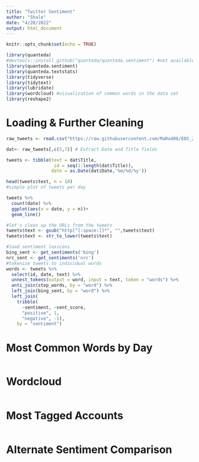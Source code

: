 ```yaml
---
title: "Twitter Sentiment"
author: "Shale"
date: "4/20/2022"
output: html_document
---
```


```r
knitr::opts_chunk$set(echo = TRUE)

library(quanteda)
#devtools::install_github("quanteda/quanteda.sentiment") #not available currently through CRAN
library(quanteda.sentiment)
library(quanteda.textstats)
library(tidyverse)
library(tidytext)
library(lubridate)
library(wordcloud) #visualization of common words in the data set
library(reshape2)
```

# Loading & Further Cleaning

```r
raw_tweets <- read.csv("https://raw.githubusercontent.com/MaRo406/EDS_231-text-sentiment/main/dat/IPCC_tweets_April1-10_sample.csv", header=TRUE)

dat<- raw_tweets[,c(5,7)] # Extract Date and Title fields

tweets <- tibble(text = dat$Title,
                  id = seq(1:length(dat$Title)),
                 date = as.Date(dat$Date,'%m/%d/%y'))

head(tweets$text, n = 10)
#simple plot of tweets per day

tweets %>%
  count(date) %>%
  ggplot(aes(x = date, y = n))+
  geom_line()
```

```r
#let's clean up the URLs from the tweets
tweets$text <- gsub("http[^[:space:]]*", "",tweets$text)
tweets$text <- str_to_lower(tweets$text)

#load sentiment lexicons
bing_sent <- get_sentiments('bing')
nrc_sent <- get_sentiments('nrc')
#tokenize tweets to individual words
words <- tweets %>%
  select(id, date, text) %>%
  unnest_tokens(output = word, input = text, token = "words") %>%
  anti_join(stop_words, by = "word") %>%
  left_join(bing_sent, by = "word") %>%
  left_join(
    tribble(
      ~sentiment, ~sent_score,
      "positive", 1,
      "negative", -1),
    by = "sentiment")
```


# Most Common Words by Day

```r

```

# Wordcloud

```r

```

# Most Tagged Accounts

```r

```

# Alternate Sentiment Comparison

```r

```


